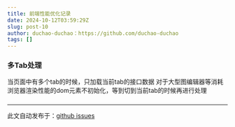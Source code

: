 ```yaml
---
title: 前端性能优化记录
date: 2024-10-12T03:59:29Z
slug: post-10
author: duchao-duchao：https://github.com/duchao-duchao
tags: []
---
```


### 多Tab处理
当页面中有多个tab的时候，只加载当前tab的接口数据
对于大型图编辑器等消耗浏览器渲染性能的dom元素不初始化，等到切到当前tab的时候再进行处理
### 

---
此文自动发布于：<a href="https://github.com/duchao-duchao/dc-blog/issues/10" target="_blank">github issues</a>
